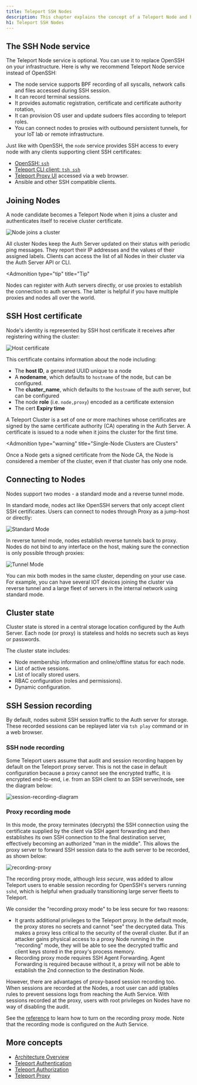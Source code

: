 ```yaml
---
title: Teleport SSH Nodes
description: This chapter explains the concept of a Teleport Node and how Teleport manages SSH.
h1: Teleport SSH Nodes
---
```


## The SSH Node service

The Teleport Node service is optional. You can use it to replace OpenSSH on your infrastructure.
Here is why we recommend Teleport Node service instead of OpenSSH:

- The node service supports BPF recording of all syscalls, network calls and files accessed during SSH session.
- It can record terminal sessions.
- It provides automatic registration, certificate and certificate authority rotation,
- It can provision OS user and update sudoers files according to teleport roles.
- You can connect nodes to proxies with outbound persistent tunnels, for your IoT lab or remote infrastructure.

Just like with OpenSSH, the `node` service provides SSH access to every node with any clients supporting client SSH certificates:

- [OpenSSH: `ssh`](../server-access/openssh/openssh.mdx)
- [Teleport CLI client: `tsh ssh`](../reference/cli/tsh.mdx#tsh-ssh)
- [Teleport Proxy UI](./proxy.mdx) accessed via a web browser.
- Ansible and other SSH compatible clients.

## Joining Nodes

A node candidate becomes a Teleport Node when it joins a cluster and authenticates itself to receive cluster certificate.

![Node joins a cluster](../../img/architecture/node-registration@1.2x.svg)

All cluster Nodes keep the Auth Server updated on their status with periodic ping messages.
They report their IP addresses and the values of their assigned labels.
Clients can access the list of all Nodes in their cluster via the Auth Server API or CLI.

<Admonition
  type="tip"
  title="Tip"
>
Nodes can register with Auth servers directly, or use proxies to establish the connection to auth servers.
The latter is helpful if you have multiple proxies and nodes all over the world.
</Admonition>

## SSH Host certificate

Node's identity is represented by SSH host certificate it receives after registering withing the cluster:

![Host certificate](../../img/architecture/ssh-host-cert@1.2x.svg)

This certificate contains information about the node including:

- The **host ID**, a generated UUID unique to a node
- A **nodename**, which defaults to `hostname` of the node, but can be configured.
- The **cluster_name**, which defaults to the `hostname` of the auth server, but can be configured
- The node **role** (i.e. `node,proxy`) encoded as a certificate extension
- The cert **Expiry time**

A Teleport Cluster is a set of one or more machines whose certificates are signed by the same certificate authority (CA) operating in the Auth Server. A certificate is issued to a node when it joins the cluster for the first time.

<Admonition
  type="warning"
  title="Single-Node Clusters are Clusters"
>
  Once a Node gets a signed certificate from the Node CA, the Node is considered a member of the cluster, even if that cluster has only one node.
</Admonition>

## Connecting to Nodes

Nodes support two modes - a standard mode and a reverse tunnel mode.

In standard mode, nodes act like OpenSSH servers that
only accept client SSH certificates. Users can connect to nodes through Proxy as a jump-host
or directly:

![Standard Mode](../../img/architecture/ssh-direct-mode@1.2x.svg)

In reverse tunnel mode, nodes establish reverse tunnels back to proxy. Nodes
do not bind to any interface on the host, making sure the connection is only possible
through proxies:

![Tunnel Mode](../../img/architecture/ssh-tunnel-mode@1.2x.svg)

<Notice type="tip">
You can mix both modes in the same cluster, depending on your use case.
For example, you can have several IOT devices joining the cluster via reverse tunnel
and a large fleet of servers in the internal network using standard mode.
</Notice>

## Cluster state

Cluster state is stored in a central storage location configured by the Auth
Server. Each node (or proxy) is stateless and holds no secrets
such as keys or passwords.

The cluster state includes:

- Node membership information and online/offline status for each node.
- List of active sessions.
- List of locally stored users.
- RBAC configuration (roles and permissions).
- Dynamic configuration.

## SSH Session recording

By default, nodes submit SSH session traffic to the Auth server
for storage. These recorded sessions can be replayed later via `tsh play`
command or in a web browser.

### SSH node recording

Some Teleport users assume that audit and session recording happen by default
on the Teleport proxy server. This is not the case in default configuration
because a proxy cannot see the encrypted traffic, it is encrypted end-to-end,
i.e. from an SSH client to an SSH server/node, see the diagram below:

![session-recording-diagram](../../img/session-recording.svg)

### Proxy recording mode 

In this mode, the proxy terminates (decrypts) the SSH connection using the
certificate supplied by the client via SSH agent forwarding and then establishes
its own SSH connection to the final destination server, effectively becoming an
authorized "man in the middle". This allows the proxy server to forward SSH
session data to the auth server to be recorded, as shown below:

![recording-proxy](../../img/recording-proxy.svg)

The recording proxy mode, although *less secure*, was added to allow Teleport
users to enable session recording for OpenSSH's servers running `sshd`, which is
helpful when gradually transitioning large server fleets to Teleport.

We consider the "recording proxy mode" to be less secure for two reasons:

- It grants additional privileges to the Teleport proxy. In the default mode,
   the proxy stores no secrets and cannot "see" the decrypted data. This makes a
   proxy less critical to the security of the overall cluster. But if an
   attacker gains physical access to a proxy Node running in the "recording"
   mode, they will be able to see the decrypted traffic and client keys stored in the proxy's process memory.
- Recording proxy mode requires SSH Agent Forwarding. Agent Forwarding is required because without it, a proxy will not be able to establish the 2nd connection to the destination Node.

However, there are advantages of proxy-based session recording too. When
sessions are recorded at the Nodes, a root user can add iptables rules to
prevent sessions logs from reaching the Auth Service. With sessions recorded at
the proxy, users with root privileges on Nodes have no way of disabling the
audit.

See the [reference](../reference/audit.mdx#recorded-sessions) to learn how to turn
on the recording proxy mode. Note that the recording mode is configured on the
Auth Service.

## More concepts

- [Architecture Overview](../core-concepts.mdx)
- [Teleport Authentication](authentication.mdx)
- [Teleport Authorization](authorization.mdx)
- [Teleport Proxy](proxy.mdx)
